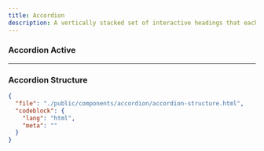 ```yaml
---
title: Accordion
description: A vertically stacked set of interactive headings that each reveal a section of content.
---
```


<ComponentPreview src="/accordion/accordion" />

### Accordion Active

<ComponentPreview src="/accordion/accordion-active" />

---

### Accordion Structure

```json doc-gen:file
{
  "file": "./public/components/accordion/accordion-structure.html",
  "codeblock": {
    "lang": "html",
    "meta": ""
  }
}
```
